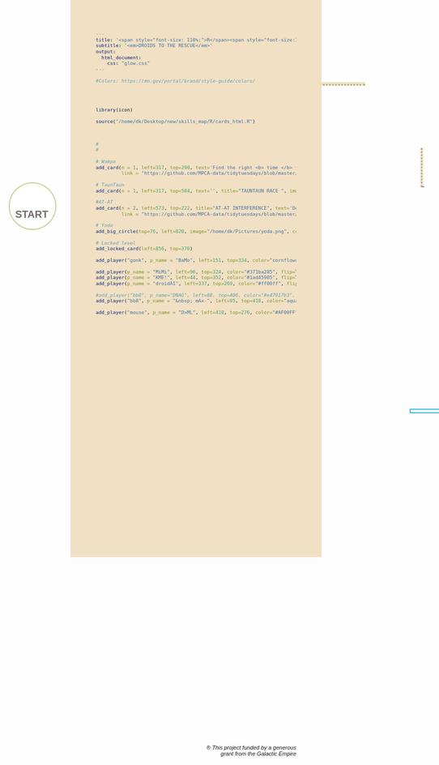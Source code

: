 ```yaml
---
title: '<span style="font-size: 110%;">R</span><span style="font-size:100%">2D2</span>  <span style="font-size:55%"><i>[and friends]</span>'
subtitle: '<em>DROIDS TO THE RESCUE</em>'
output: 
  html_document:
    css: "glow.css"
---
```



```r
#Colors: https://mn.gov/portal/brand/style-guide/colors/
```

<br><br>
<style>

@import url('https://fonts.googleapis.com/css2?family=Montserrat&display=swap');
@import url('https://fonts.googleapis.com/css2?family=Poller+One&display=swap');

@import url('https://fonts.googleapis.com/css2?family=Audiowide&display=swap&text=R2D2');

body {
  background-color:   #f1e0c4; /*#008EAA; #f5f5f5 #222d32 */
  font-family: 'Montserrat', sans-serif;
  font-size: 11px;
  width: 1600px;
  height: 1000px;
}

h1.title {
  font-family: 'Audiowide', 'Poller One', 'Montserrat', sans-serif;
  font-size: 72px;
  color:  white;  /*#f9d71c; #F8E81C; #220e0f; #CEB67E;*/
  margin-top: 12px;
  margin-left: -252px;
}

h2 {
   text-align: left;
   margin-top: -2px;
   margin-bottom: 8px;
   font-weight: bold;
   font-size: 120%;
   color:  #008EAA;  /*#003865; */
}

.subtitle {
  font-family: 'Audiowide', 'Poller One', 'Montserrat', sans-serif;
  font-size: 44px;
  color:  white;  /*#f9d71c; #F8E81C; #220e0f; #CEB67E;*/
  margin-top: -12px;
  margin-left: -252px;
}

.div1 {
  position: absolute;
  height: 350px;
  width: 800px;
  margin-left: 60px;
  /*border: 1px solid gray;*/
  perspective: 500px;
}

.card-out {
  position: absolute;
  height: 350px;
  width: 600px;
  margin-left: 60px;
  /*border: 1px solid gray;*/
  perspective: 500px;
}

.div2 {
  transform-style: preserve-3d;
  transform: rotateX(35deg);
}

.card {
  width: 138px;
  min-height: 200px;
  max-height: 200px;
  margin-top: 0;
  margin-left: 0;
  border-radius: 8px;
  position: absolute;
  left: 34px; 
  top: 280px;
  border: solid 2px #eee; /*#003865; */
  box-shadow: 0 3px 5px 0 rgba(0,0,0,0.2); 
  background-color: white; /*#e3d2b6;*/
  overflow: hidden;
}

.short {
  min-height: 70px;
  max-height: 160px;
}

.shortcard {
  max-height: 75px;
}


.gray {
  color: #444458e0;
}

h2.gray {

  color: #31464a88;
}

.card:hover {
  border: inherit;
  box-shadow: 0 5px 6px 0 rgba(0,0,0,0.3); 
}

.card.gray:hover {
  border: inherit;
  box-shadow: inherit;
}

.closed {
  background-color: #676666;
  font-family: 'Poller One';
}

.top-card {
  overflow: hidden;
  max-height: 80px;
  border-radius: 6px 6px 0 0;
  margin-bottom: 10px;
  border-bottom: solid 2px #eee;
}

.bottom-card {
  padding: 9px;
  padding-top: 5px;
  padding-bottom: 0;
  overflow: hidden;
  width: 100%;
}

img {
  margin-top: 0px;
  margin-bottom: 0px;
  width: 100%;
}

.lildot {
  height: 90px;
  width: 90px;
  position: absolute;
  border-radius: 50%;
  display: inline-block;
  border: solid 9px #e3d2b6;
}

.bigdot {
  height: 210px;
  width: 210px;
}

.planet {
  height: 55px;
  width: 55px;
}

.labels {
  position: absolute;
  font-size: 20px;
  font-weight: 800;
  /*background-color: white; #e3d2b6;*/
  border-radius: 3px;
  padding: 6px;
  padding-right: 7px;
}

.player {
  cursor: move; 
  position: absolute;
}

.flag {
  padding: 2px;
  padding-right: 5px;
  color: black;
  font-size: 12px;
}

.lines {
  position: absolute;
  width: 110px;
  height: 4px;
  background-color: #cecd97;
  z-index: -1200;
}

.jedi {
  height: 5px;
  background-color: #f0f7f7; 
  border: 2px solid #3fb9e9;
}

.dashed {
  background-color: #f1e0c4;
  border-bottom: 3px dashed #cecd97;
}

.dotted {
  background-color: #f1e0c4;
  border-bottom: 3px dotted #9a9a7cc7;
}

.vline {
  position: absolute;
  width: 2px;
  height: 30px;
  background-color: #888;
  z-index: -999;
}

.footnote {
  font-size: 11px;
  margin-top: 800px;
  text-align: right;
  margin-left: 200px;
}


a, a:active, a:hover, a:visited {
  text-decoration: none;
  color: inherit;
}

</style>
  
  
```r
library(icon)

source("/home/dk/Desktop/new/skills_map/R/cards_html.R")
```

<span style="color: #f1e0c4;">`r icon::fa("lock")`</span>
<div class="saber"></div>

```r
#
#
```

<div class="vline dotted" style="left: 386px; top: 494px; height: 87px; border-left: 3px dotted #9a9a7cc7; background-color: #f1e0c4;"></div>
<div class="lines dotted" style="left: 386px; top: 537px; width: 248px;"></div>
<div class="vline dotted" style="left: 633px; top: 428px; height: 107px; border-left: 3px dotted #9a9a7cc7; background-color: #f1e0c4;"></div>

<div class="vline dotted" style="left: 634px; top: 113px; height: 126px; border-left: 3px dotted #9a9a7cc7; background-color: #f1e0c4;"></div>
<div class="lines dotted" style="left: 640px; top: 162px; width: 174px;"></div>
 
<div class="vline dotted" style="left: 924px; top: 292px; height: 75px; border-left: 3px dotted #9a9a7cc7; background-color: #f1e0c4;"></div>
 
<div class="lines jedi" style="left: 902px; top: 807px;"></div>
 
<span class="lildot saber" style="left: 110px; top: 360px;  border: solid 2px #cecd97; background-color: white; /*#cecd97;*/"></span>

<div class="labels" style="left: 117px; top: 386px; color: #736b69;">
<a href="https://github.com/MPCA-data/tidytuesdays/blob/master/show-n-tell/R2D2_missions/stage_0.MD">START</a>
</div>


```r
# Wampa
add_card(n = 1, left=317, top=290, text='Find the right <b> time </b> to rescue Luke!', is_linked=T,
         link = "https://github.com/MPCA-data/tidytuesdays/blob/master/show-n-tell/R2D2_missions/stage_1.MD#stage-1---a-wampa-rumpus")

# TaunTaun
add_card(n = 1, left=317, top=584, text='', title="TAUNTAUN RACE ", image="/home/dk/Pictures/tauntaun.png", shortcard = T, gray = T)

#AT-AT
add_card(n = 2, left=573, top=222, title="AT-AT INTERFERENCE", text='Decode the radio frequencies to jam the AT-ATs', image = "/home/dk/Pictures/at-at.png", expand = "124%", vjust=0, is_linked=T, gray=T,
         link = "https://github.com/MPCA-data/tidytuesdays/blob/master/show-n-tell/R2D2_missions/stage_2.MD#stage-2---at-at-interference")

# Yoda
add_big_circle(top=76, left=820, image="/home/dk/Pictures/yoda.png", color="#d3b68e", planet_color="#925f28")

# Locked level
add_locked_card(left=856, top=370)

add_player("gonk", p_name = "BaMo", left=151, top=334, color="cornflowerblue", width = 112, flip=T)

add_player(p_name = "MiMi", left=96, top=324, color="#371ba285", flip=T)
add_player(p_name = "KME!", left=44, top=352, color="#1ad45985", flip=T)
add_player(p_name = "droidAI", left=337, top=269, color="#ff00ff", flip=T)

#add_player("bb8", p_name="DNAG", left=88, top=406, color="#e47917b3", width = 37, layer = 104)
add_player("bb8", p_name = "&nbsp; mAx-", left=95, top=418, color="aquamarine", width = 37, layer = 104)

add_player("mouse", p_name = "D>ML", left=418, top=276, color="#AF00FF", width=46)
```

<br><br><br>

<p class="footnote">
_&#174; This project funded by a generous grant from the Galactic Empire_
</p> 



<script>
$( function() {
  $( ".player" ).draggable();
} );
</script>

<script src="https://code.jquery.com/ui/1.12.1/jquery-ui.js"></script>

